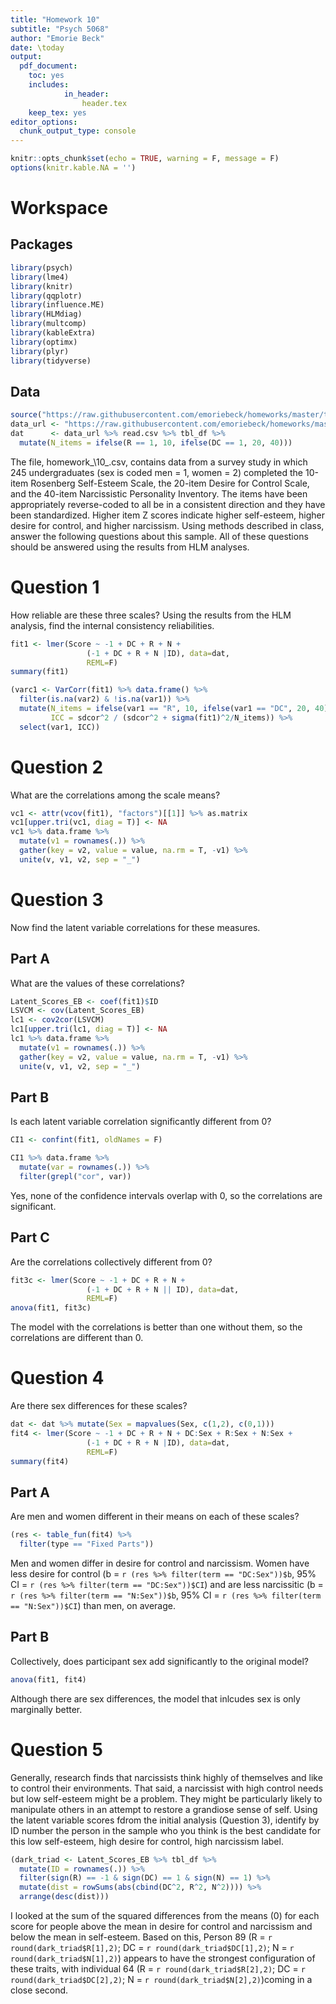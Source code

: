 ```yaml
---
title: "Homework 10"
subtitle: "Psych 5068"
author: "Emorie Beck"
date: \today
output: 
  pdf_document:
    toc: yes
    includes:
            in_header:
                header.tex
    keep_tex: yes
editor_options: 
  chunk_output_type: console
---
```


```r
knitr::opts_chunk$set(echo = TRUE, warning = F, message = F)
options(knitr.kable.NA = '')
```

# Workspace

## Packages
```r
library(psych)
library(lme4)
library(knitr)
library(qqplotr)
library(influence.ME)
library(HLMdiag)
library(multcomp)
library(kableExtra)
library(optimx)
library(plyr)
library(tidyverse)
```

## Data
```r
source("https://raw.githubusercontent.com/emoriebeck/homeworks/master/table_fun.R")
data_url <- "https://raw.githubusercontent.com/emoriebeck/homeworks/master/homework10/homework_10_long.csv"
dat      <- data_url %>% read.csv %>% tbl_df %>%
  mutate(N_items = ifelse(R == 1, 10, ifelse(DC == 1, 20, 40)))
```

The file, homework_\10_\long.csv, contains data from a survey study in which 245 undergraduates (sex is coded men = 1, women = 2) completed the 10-item Rosenberg Self-Esteem Scale, the 20-item Desire for Control Scale, and the 40-item Narcissistic Personality Inventory. The items have been appropriately reverse-coded to all be in a consistent direction and they have been standardized.  Higher item Z scores indicate higher self-esteem, higher desire for control, and higher narcissism.  Using methods described in class, answer the following questions about this sample.  All of these questions should be answered using the results from HLM analyses.  

# Question 1
How reliable are these three scales?  Using the results from the HLM analysis, find the internal consistency reliabilities. 
```r
fit1 <- lmer(Score ~ -1 + DC + R + N + 
                 (-1 + DC + R + N |ID), data=dat,
                 REML=F)
summary(fit1)

(varc1 <- VarCorr(fit1) %>% data.frame() %>%
  filter(is.na(var2) & !is.na(var1)) %>%
  mutate(N_items = ifelse(var1 == "R", 10, ifelse(var1 == "DC", 20, 40)),
         ICC = sdcor^2 / (sdcor^2 + sigma(fit1)^2/N_items)) %>%
  select(var1, ICC))
```


# Question 2  
What are the correlations among the scale means?  
```r
vc1 <- attr(vcov(fit1), "factors")[[1]] %>% as.matrix
vc1[upper.tri(vc1, diag = T)] <- NA
vc1 %>% data.frame %>%
  mutate(v1 = rownames(.)) %>%
  gather(key = v2, value = value, na.rm = T, -v1) %>%
  unite(v, v1, v2, sep = "_")
```


# Question 3  
Now find the latent variable correlations for these measures. 

## Part A  
What are the values of these correlations? 
```r
Latent_Scores_EB <- coef(fit1)$ID
LSVCM <- cov(Latent_Scores_EB)
lc1 <- cov2cor(LSVCM)
lc1[upper.tri(lc1, diag = T)] <- NA
lc1 %>% data.frame %>%
  mutate(v1 = rownames(.)) %>%
  gather(key = v2, value = value, na.rm = T, -v1) %>%
  unite(v, v1, v2, sep = "_")
```

## Part B  
Is each latent variable correlation significantly different from 0? 
```r
CI1 <- confint(fit1, oldNames = F)

CI1 %>% data.frame %>% 
  mutate(var = rownames(.)) %>%
  filter(grepl("cor", var))
```

Yes, none of the confidence intervals overlap with 0, so the correlations are significant.  

## Part C  
Are the correlations collectively different from 0? 
```r
fit3c <- lmer(Score ~ -1 + DC + R + N + 
                 (-1 + DC + R + N || ID), data=dat,
                 REML=F)
anova(fit1, fit3c)
```

The model with the correlations is better than one without them, so the correlations are different than 0.  

# Question 4  
Are there sex differences for these scales? 
```r
dat <- dat %>% mutate(Sex = mapvalues(Sex, c(1,2), c(0,1)))
fit4 <- lmer(Score ~ -1 + DC + R + N + DC:Sex + R:Sex + N:Sex + 
                 (-1 + DC + R + N |ID), data=dat,
                 REML=F)
summary(fit4)
```

## Part A  
Are men and women different in their means on each of these scales? 
```r
(res <- table_fun(fit4) %>% 
  filter(type == "Fixed Parts"))
```

Men and women differ in desire for control and narcissism. Women have less desire for control (b = `r (res %>% filter(term == "DC:Sex"))$b`, 95\% CI = `r (res %>% filter(term == "DC:Sex"))$CI`) and are less narcissitic (b = `r (res %>% filter(term == "N:Sex"))$b`, 95\% CI = `r (res %>% filter(term == "N:Sex"))$CI`) than men, on average.  

## Part B  
Collectively, does participant sex add significantly to the original model? 
```r
anova(fit1, fit4)
```

Although there are sex differences, the model that inlcudes sex is only marginally better. 

# Question 5  
Generally, research finds that narcissists think highly of themselves and like to control their environments. That said, a narcissist with high control needs but low self-esteem might be a problem.  They might be particularly likely to manipulate others in an attempt to restore a grandiose sense of self.  Using the latent variable scores fdrom the initial analysis (Question 3), identify by ID number the person in the sample who you think is the best candidate for this low self-esteem, high desire for control, high narcissism label. 
```r
(dark_triad <- Latent_Scores_EB %>% tbl_df %>%
  mutate(ID = rownames(.)) %>%
  filter(sign(R) == -1 & sign(DC) == 1 & sign(N) == 1) %>%
  mutate(dist = rowSums(abs(cbind(DC^2, R^2, N^2)))) %>%
  arrange(desc(dist)))
```

I looked at the sum of the squared differences from the means (0) for each score for people above the mean in desire for control and narcissism and below the mean in self-esteem. Based on this, Person 89 (R = `r round(dark_triad$R[1],2)`; DC = `r round(dark_triad$DC[1],2)`; N = `r round(dark_triad$N[1],2)`) appears to have the strongest configuration of these traits, with individual 64 (R = `r round(dark_triad$R[2],2)`; DC = `r round(dark_triad$DC[2],2)`; N = `r round(dark_triad$N[2],2)`)coming in a close second.  

